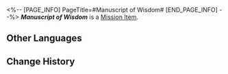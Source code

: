 <%-- [PAGE_INFO]
PageTitle=#Manuscript of Wisdom#
[END_PAGE_INFO] --%>
{{Item Infobox
|title       = ''Manuscript of Wisdom''
|id          = 140317
|image       = Item Manuscript of Wisdom.png{{subst:void|<!--$UPLOAD:<<SpriteOutput/ItemFigures/140230.png>-<Item Manuscript of Wisdom.png>-<Item Icons>>-->}}
|type        = Mission Item
|invCategory = Missions
|rarity      = 3
|effect      = 
|description = A forbidden text readable only by the illiterate, for when those of literary awareness lay gaze upon its pages, they run the risk of being stripped clean of all knowledge.
}}
{{Description|''"Alright. Got it all in your head yet?"''<br />''"My head's empty. I've forgotten everything."''}}
'''''Manuscript of Wisdom''''' is a [[Mission Item]].

==Other Languages==
{{Other Languages
|en   = ''Manuscript of Wisdom''
|zhs  = 《开智之卷》
|zht  = 《開智之卷》
|ja   = 『開知の巻』
|ko   = ≪지식의 책≫
|es   = «Manuscrito de la sabiduría»
|fr   = ''Manuscrit de la sagesse''
|ru   = «Манускрипт мудрости»
|th   = "คัมภีร์เบิกปัญญา"
|vi   = Sách Khai Trí
|de   = „Manuskript der Weisheit“
|id   = "Gulungan Kebijaksanaan"
|pt   = "Manuscrito da Sabedoria"
}}

==Change History==
{{Change History|1.3}}
